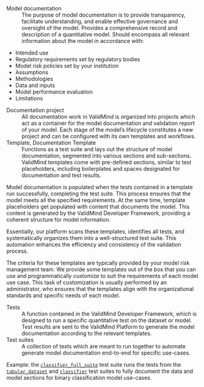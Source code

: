 Model documentation
: The purpose of model documentation is to provide transparency, facilitate understanding, and enable effective governance and oversight of the model. Provides a comprehensive record and description of a quantitative model. Should encompass all relevant information about the model in accordance with:

- Intended use
- Regulatory requirements set by regulatory bodies
- Model risk policies set by your institution
- Assumptions
- Methodologies
- Data and inputs
- Model performance evaluation
- Limitations

Documentation project
: All documentation work in ValidMind is organized into projects which act as a container for the model documentation and validation report of your model. Each stage of the model’s lifecycle constitutes a new project and can be configured with its own templates and workflows. 

Template, Documentation Template
: Functions as a test suite and lays out the structure of model documentation, segmented into various sections and sub-sections. ValidMind templates come with pre-defined sections, similar to test placeholders, including boilerplates and spaces designated for documentation and test results.

Model documentation is populated when the tests contained in a template run successfully, completing the test suite. This process ensures that the model meets all the specified requirements. At the same time, template placeholders get populated with content that documents the model. This content is generated by the ValidMind Developer Framework, providing a coherent structure for model information.

Essentially, our platform scans these templates, identifies all tests, and systematically organizes them into a well-structured test suite. This automation enhances the efficiency and consistency of the validation process.

The criteria for these templates are typically provided by your model risk management team. We provide some templates out of the box that you can use and programmatically customize to suit the requirements of each model use case. This task of customization is usually performed by an administrator, who ensures that the templates align with the organizational standards and specific needs of each model.

Tests
: A function contained in the ValidMind Developer Framework, which is designed to run a specific quantitative test on the dataset or model. Test results are sent to the ValidMind Platform to generate the model documentation according to the relevant templates. 

Test suites
: A collection of tests which are meant to run together to automate generate model documentation end-to-end for specific use-cases.

Example: the [`classifier_full_suite`](../validmind/validmind/test_suites/classifier.html#ClassifierFullSuite) test suite runs the tests from the [`tabular_dataset`](../validmind/validmind/test_suites/tabular_datasets.html) and [`classifier`](../validmind/validmind/test_suites/classifier.html) test suites to fully document the data and model sections for binary classification model use-cases. 
